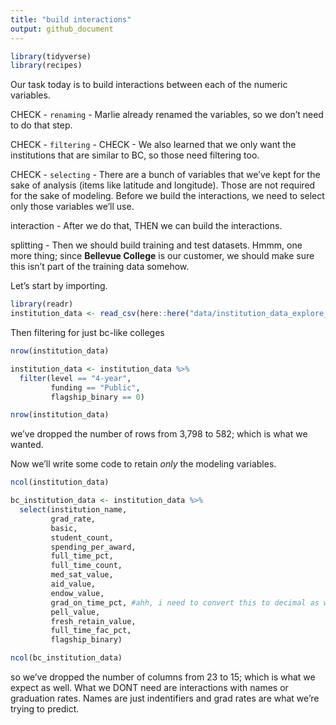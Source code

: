 ```yaml
---
title: "build interactions"
output: github_document
---
```


```r
library(tidyverse)
library(recipes)
```

Our task today is to build interactions between each of the numeric variables. 

CHECK - `renaming` - Marlie already renamed the variables, so we don't need to do that step.

CHECK - `filtering` - CHECK - We also learned that we only want the institutions that are similar to BC, so those need filtering too. 

CHECK - `selecting` - There are a bunch of variables that we've kept for the sake of analysis (items like latitude and longitude). Those are not required for the sake of modeling. Before we build the interactions, we need to select only those variables we'll use. 

interaction - After we do that, THEN we can build the interactions.

splitting - Then we should build training and test datasets. Hmmm, one more thing; since **Bellevue College** is our customer, we should make sure this isn't part of the training data somehow. 

Let's start by importing.

```r
library(readr)
institution_data <- read_csv(here::here("data/institution_data_explore_mc - institution_data.csv"))
```

Then filtering for just bc-like colleges

```r
nrow(institution_data)

institution_data <- institution_data %>% 
  filter(level == "4-year",
         funding == "Public",
         flagship_binary == 0)

nrow(institution_data)
```

we've dropped the number of rows from 3,798 to 582; which is what we wanted.

Now we'll write some code to retain _only_ the modeling variables.

```r
ncol(institution_data)

bc_institution_data <- institution_data %>% 
  select(institution_name,
         grad_rate,
         basic,
         student_count,
         spending_per_award,
         full_time_pct,
         full_time_count,
         med_sat_value,
         aid_value,
         endow_value,
         grad_on_time_pct, #ahh, i need to convert this to decimal as well.
         pell_value,
         fresh_retain_value,
         full_time_fac_pct,
         flagship_binary)

ncol(bc_institution_data)
```

so we've dropped the number of columns from 23 to 15; which is what we expect as well. What we DONT need are interactions with names or graduation rates. Names are just indentifiers and grad rates are what we're trying to predict.

